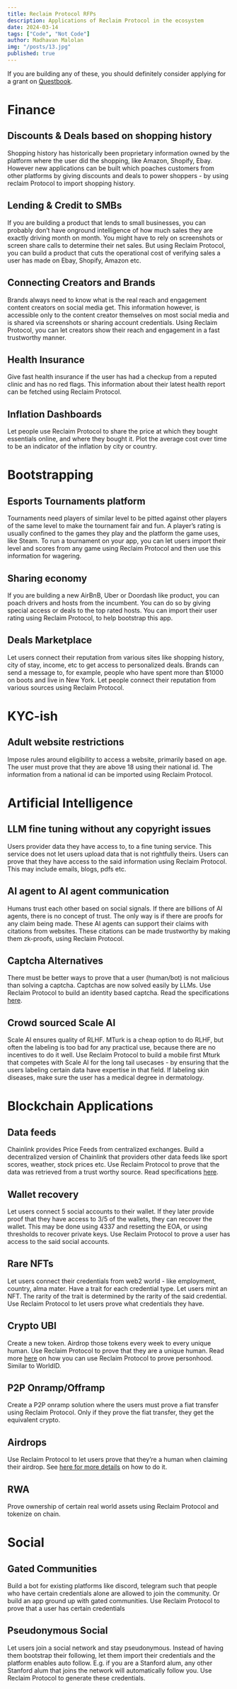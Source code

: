 ```yaml
---
title: Reclaim Protocol RFPs
description: Applications of Reclaim Protocol in the ecosystem
date: 2024-03-14
tags: ["Code", "Not Code"]
author: Madhavan Malolan
img: "/posts/13.jpg"
published: true
---
```


If you are building any of these, you should definitely consider applying for a grant on [Questbook](https://questbook.app/dashboard/?grantId=0x7b9762f7584de695dbd8c8fdb1a8ce77e2bbad3b&chainId=10&role=community&proposalId=65e73f398bf7331fd0c729c2).

# Finance

## Discounts & Deals based on shopping history

Shopping history has historically been proprietary information owned by the platform where the user did the shopping, like Amazon, Shopify, Ebay. However new applications can be built which poaches customers from other platforms by giving discounts and deals to power shoppers - by using reclaim Protocol to import shopping history.

## Lending & Credit to SMBs

If you are building a product that lends to small businesses, you can probably don’t have onground intelligence of how much sales they are exactly driving month on month. You might have to rely on screenshots or screen share calls to determine their net sales. But using Reclaim Protocol, you can build a product that cuts the operational cost of verifying sales a user has made on Ebay, Shopify, Amazon etc.

## Connecting Creators and Brands

Brands always need to know what is the real reach and engagement content creators on social media get. This information however, is accessible only to the content creator themselves on most social media and is shared via screenshots or sharing account credentials. Using Reclaim Protocol, you can let creators show their reach and engagement in a fast trustworthy manner.

## Health Insurance

Give fast health insurance if the user has had a checkup from a reputed clinic and has no red flags. This information about their latest health report can be fetched using Reclaim Protocol.

## Inflation Dashboards

Let people use Reclaim Protocol to share the price at which they bought essentials online, and where they bought it. Plot the average cost over time to be an indicator of the inflation by city or country.

# Bootstrapping

## Esports Tournaments platform

Tournaments need players of similar level to be pitted against other players of the same level to make the tournament fair and fun. A player’s rating is usually confined to the games they play and the platform the game uses, like Steam. To run a tournament on your app, you can let users import their level and scores from any game using Reclaim Protocol and then use this information for wagering.

## Sharing economy

If you are building a new AirBnB, Uber or Doordash like product, you can poach drivers and hosts from the incumbent. You can do so by giving special access or deals to the top rated hosts. You can import their user rating using Reclaim Protocol, to help bootstrap this app.

## Deals Marketplace

Let users connect their reputation from various sites like shopping history, city of stay, income, etc to get access to personalized deals. Brands can send a message to, for example, people who have spent more than $1000 on boots and live in New York. Let people connect their reputation from various sources using Reclaim Protocol.

# KYC-ish

## Adult website restrictions

Impose rules around eligibility to access a website, primarily based on age. The user must prove that they are above 18 using their national id. The information from a national id can be imported using Reclaim Protocol.

# Artificial Intelligence

## LLM fine tuning without any copyright issues

Users provider data they have access to, to a fine tuning service. This service does not let users upload data that is not rightfully theirs. Users can prove that they have access to the said information using Reclaim Protocol. This may include emails, blogs, pdfs etc.

## AI agent to AI agent communication

Humans trust each other based on social signals. If there are billions of AI agents, there is no concept of trust. The only way is if there are proofs for any claim being made. These AI agents can support their claims with citations from websites. These citations can be made trustworthy by making them zk-proofs, using Reclaim Protocol.

## Captcha Alternatives

There must be better ways to prove that a user (human/bot) is not malicious than solving a captcha. Captchas are now solved easily by LLMs. Use Reclaim Protocol to build an identity based captcha. Read the specifications [here](https://blog.reclaimprotocol.org/posts/zk-captcha/).

## Crowd sourced Scale AI

Scale AI ensures quality of RLHF. MTurk is a cheap option to do RLHF, but often the labeling is too bad for any practical use, because there are no incentives to do it well. Use Reclaim Protocol to build a mobile first Mturk that competes with Scale AI for the long tail usecases - by ensuring that the users labeling certain data have expertise in that field. If labeling skin diseases, make sure the user has a medical degree in dermatology.

# Blockchain Applications

## Data feeds

Chainlink provides Price Feeds from centralized exchanges. Build a decentralized version of Chainlink that providers other data feeds like sport scores, weather, stock prices etc. Use Reclaim Protocol to prove that the data was retrieved from a trust worthy source. Read specifications [here](https://blog.reclaimprotocol.org/posts/rfp-data-guilds/).

## Wallet recovery

Let users connect 5 social accounts to their wallet. If they later provide proof that they have access to 3/5 of the wallets, they can recover the wallet. This may be done using 4337 and resetting the EOA, or using thresholds to recover private keys. Use Reclaim Protocol to prove a user has access to the said social accounts.

## Rare NFTs

Let users connect their credentials from web2 world - like employment, country, alma mater. Have a trait for each credential type. Let users mint an NFT. The rarity of the trait is determined by the rarity of the said credential. Use Reclaim Protocol to let users prove what credentials they have.

## Crypto UBI

Create a new token. Airdrop those tokens every week to every unique human. Use Reclaim Protocol to prove that they are a unique human. Read more [here](https://link.reclaimprotocol.org/pop) on how you can use Reclaim Protocol to prove personhood. Similar to WorldID.

## P2P Onramp/Offramp

Create a P2P onramp solution where the users must prove a fiat transfer using Reclaim Protocol. Only if they prove the fiat transfer, they get the equivalent crypto.

## Airdrops

Use Reclaim Protocol to let users prove that they’re a human when claiming their airdrop. See [here for more details](https://link.reclaimprotocol.org/pop) on how to do it.

## RWA

Prove ownership of certain real world assets using Reclaim Protocol and tokenize on chain.

# Social

## Gated Communities

Build a bot for existing platforms like discord, telegram such that people who have certain credentials alone are allowed to join the community. Or build an app ground up with gated communities. Use Reclaim Protocol to prove that a user has certain credentials

## Pseudonymous Social

Let users join a social network and stay pseudonymous. Instead of having them bootstrap their following, let them import their credentials and the platform enables auto follow. E.g. if you are a Stanford alum, any other Stanford alum that joins the network will automatically follow you. Use Reclaim Protocol to generate these credentials.
